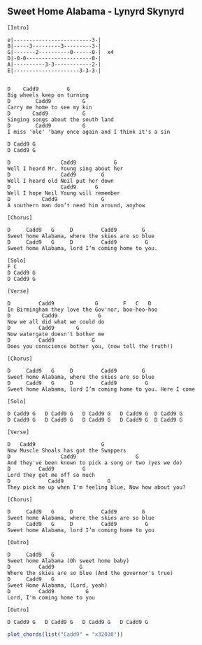 ## Sweet Home Alabama - Lynyrd Skynyrd



```{}
[Intro]

e|-------------------------3-|
B|-----3---------3---------3-|
G|-------2----------0------0-|  x4
D|-0-0---------------------0-|     
A|----------3-3------------2-|
E|---------------------3-3-3-|


D    Cadd9         G
Big wheels keep on turning
D        Cadd9          G
Carry me home to see my kin
D       Cadd9           G
Singing songs about the south land
D        Cadd9          G                            
I miss 'ole' 'bamy once again and I think it's a sin

D Cadd9 G 
D Cadd9 G 

D                Cadd9            G
Well I heard Mr. Young sing about her
D                Cadd9        G
Well I heard old Neil put her down
D                Cadd9      G
Well I hope Neil Young will remember
D          Cadd9              G                
A southern man don’t need him around, anyhow

[Chorus]

D     Cadd9   G     D         Cadd9        G         
Sweet home Alabama, where the skies are so blue
D     Cadd9   G     D         Cadd9         G      
Sweet home Alabama, lord I’m coming home to you.

[Solo]
F C
D Cadd9 G 
D Cadd9 G 

[Verse]

D         Cadd9             G        F   C   D
In Birmingham they love the Gov'nor, boo-hoo-hoo
D          Cadd9             G
Now we all did what we could do
D         Cadd9       G
Now watergate doesn't bother me
D         Cadd9            G
Does you conscience bother you, (now tell the truth!)

[Chorus]

D     Cadd9   G     D         Cadd9        G         
Sweet home Alabama, where the skies are so blue
D     Cadd9   G     D         Cadd9         G      
Sweet home Alabama, lord I’m coming home to you. Here I come

[Solo]

D Cadd9 G   D Cadd9 G   D Cadd9 G   D Cadd9 G  D Cadd9 G   
D Cadd9 G   D Cadd9 G   D Cadd9 G   D Cadd9 G  D Cadd9 G 

[Verse]

D   Cadd9                     G
Now Muscle Shoals has got the Swappers
D                Cadd9                   G
And they've been known to pick a song or two (yes we do)
D         Cadd9         G
Lord they get me off so much
D            Cadd9              G    
They pick me up when I'm feeling blue, Now how about you?

[Chorus]

D     Cadd9   G     D         Cadd9        G         
Sweet home Alabama, where the skies are so blue
D     Cadd9   G     D         Cadd9         G      
Sweet home Alabama, lord I’m coming home to you

[Outro]

D     Cadd9   G      
Sweet home Alabama (Oh sweet home baby)
D         Cadd9        G    
Where the skies are so blue (And the governor's true)
D     Cadd9   G
Sweet Home Alabama, (Lord, yeah)
D         Cadd9          G
Lord, I'm coming home to you

[Outro]

D Cadd9 G   D Cadd9 G   D Cadd9 G   D Cadd9 G
```


```r
plot_chords(list("Cadd9" = "x32030"))
```
